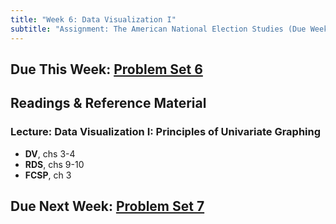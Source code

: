```yaml
---
title: "Week 6: Data Visualization I"
subtitle: "Assignment: The American National Election Studies (Due Week 7)"
---
```


## Due This Week: [Problem Set 6](../problemsets/ps6.qmd)

## Readings & Reference Material
### Lecture: Data Visualization I: Principles of Univariate Graphing
- **DV**, chs 3-4
- **RDS**, chs 9-10
- **FCSP**, ch 3

## Due Next Week: [Problem Set 7](../problemsets/ps7.qmd)